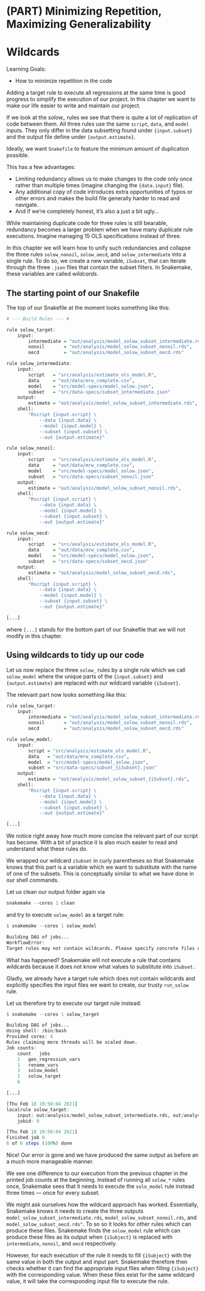 # (PART) Minimizing Repetition, Maximizing Generalizability {-}


# Wildcards

Learning Goals:

- How to minimize repetition in the code

Adding a target rule to execute all regressions at the same time is good progress to simplify the execution of our project.
In this chapter we want to make our life easier to write and maintain our project.

If we look at the *solow_* rules we see that there is quite a lot of replication of code between them.
All three rules use the same `script`, `data`, and `model` inputs.
They only differ in the data subsetting found under `{input.subset}` and the output file define under `{output.estimate}`.

Ideally, we want `Snakefile` to feature the minimum amount of duplication possible.

This has a few advantages:

- Limiting redundancy allows us to make changes to the code only once rather than multiple times (imagine changing the `{data.input}` file).
- Any additional copy of code introduces extra opportunities of typos or other errors and makes the build file generally harder to read and navigate.
- And if we're completely honest, it's also a just a bit ugly...

While maintaining duplicate code for three rules is still bearable, redundancy becomes a larger problem when we have many duplicate rule executions.
Imagine managing 15 OLS specifications instead of three.

In this chapter we will learn how to unify such redundancies and collapse the three rules `solow_nonoil`, `solow_oecd`, and `solow_intermediate` into a single rule.
To do so, we create a new variable, `iSubset`, that can iterate through the three `.json` files that contain the subset filters.
In Snakemake, these variables are called *wildcards*.

## The starting point of our Snakefile

The top of our Snakefile at the moment looks something like this:

```r

# --- Build Rules --- #

rule solow_target:
    input:
        intermediate = "out/analysis/model_solow_subset_intermediate.rds",
        nonoil       = "out/analysis/model_solow_subset_nonoil.rds",
        oecd         = "out/analysis/model_solow_subset_oecd.rds"

rule solow_intermediate:
    input:
        script   = "src/analysis/estimate_ols_model.R",
        data     = "out/data/mrw_complete.csv",
        model    = "src/model-specs/model_solow.json",
        subset   = "src/data-specs/subset_intermediate.json"
    output:
        estimate = "out/analysis/model_solow_subset_intermediate.rds",
    shell:
        "Rscript {input.script} \
            --data {input.data} \
            --model {input.model} \
            --subset {input.subset} \
            --out {output.estimate}"

rule solow_nonoil:
    input:
        script   = "src/analysis/estimate_ols_model.R",
        data     = "out/data/mrw_complete.csv",
        model    = "src/model-specs/model_solow.json",
        subset   = "src/data-specs/subset_nonoil.json"
    output:
        estimate = "out/analysis/model_solow_subset_nonoil.rds",
    shell:
        "Rscript {input.script} \
            --data {input.data} \
            --model {input.model} \
            --subset {input.subset} \
            --out {output.estimate}"

rule solow_oecd:
    input:
        script   = "src/analysis/estimate_ols_model.R",
        data     = "out/data/mrw_complete.csv",
        model    = "src/model-specs/model_solow.json",
        subset   = "src/data-specs/subset_oecd.json"
    output:
        estimate = "out/analysis/model_solow_subset_oecd.rds",
    shell:
        "Rscript {input.script} \
            --data {input.data} \
            --model {input.model} \
            --subset {input.subset} \
            --out {output.estimate}"

[...]
```

where `[...]` stands for the bottom part of our Snakefile that we will not modify in this chapter.

## Using wildcards to tidy up our code

Let us now replace the three `solow_` rules by a single rule which we call `solow_model` where the unique parts of the `{input.subset}` and `{output.estimate}` are replaced with our wildcard variable `{iSubset}`.

The relevant part now looks something like this:

```r

rule solow_target:
    input:
        intermediate = "out/analysis/model_solow_subset_intermediate.rds",
        nonoil       = "out/analysis/model_solow_subset_nonoil.rds",
        oecd         = "out/analysis/model_solow_subset_oecd.rds"

rule solow_model:
    input:
        script = "src/analysis/estimate_ols_model.R",
        data   = "out/data/mrw_complete.csv",
        model  = "src/model-specs/model_solow.json",
        subset = "src/data-specs/subset_{iSubset}.json"
    output:
        estimate = "out/analysis/model_solow_subset_{iSubset}.rds",
    shell:
        "Rscript {input.script} \
            --data {input.data} \
            --model {input.model} \
            --subset {input.subset} \
            --out {output.estimate}"

[...]
```

We notice right away how much more concise the relevant part of our script has become.
With a bit of practice it is also much easier to read and understand what these rules do.

We wrapped our wildcard `iSubset` in curly parentheses so that Snakemake knows that this part is a variable which we want to substitute with the name of one of the subsets.
This is conceptually similar to what we have done in our shell commands.

Let us clean our output folder again via

```r
snakemake --cores 1 clean
```

and try to execute `solow_model` as a target rule:

```r
$ snakemake --cores 1 solow_model
```

```r
Building DAG of jobs...
WorkflowError:
Target rules may not contain wildcards. Please specify concrete files or a rule without wildcards.
```

What has happened?
Snakemake will not execute a rule that contains wildcards because it does not know what values to substitute into `iSubset.`

Gladly, we already have a target rule which does not contain wildcards and explicitly specifies the input files we want to create, our trusty `run_solow` rule.

Let us therefore try to execute our target rule instead:

```r
$ snakemake --cores 1 solow_target
```

```r
Building DAG of jobs...
Using shell: /bin/bash
Provided cores: 4
Rules claiming more threads will be scaled down.
Job counts:
	count	jobs
	1	gen_regression_vars
	1	rename_vars
	3	solow_model
	1	solow_target
	6

[...]

[Thu Feb 18 19:50:04 2021]
localrule solow_target:
    input: out/analysis/model_solow_subset_intermediate.rds, out/analysis/model_solow_subset_nonoil.rds, out/analysis/model_solow_subset_oecd.rds
    jobid: 0

[Thu Feb 18 19:50:04 2021]
Finished job 0.
6 of 6 steps (100%) done
```

Nice!
Our error is gone and we have produced the same output as before an a much more manageable manner.

We see one difference to our execution from the previous chapter in the printed job counts at the beginning.
Instead of running all `solow_*` rules once, Snakemake sees that it needs to execute the `solo_model` rule instead three times --- once for every subset.

We might ask ourselves how the wildcard approach has worked.
Essentially, Snakemake knows it needs to create the three outputs `model_solow_subset_intermediate.rds`, `model_solow_subset_nonoil.rds`, and `model_solow_subset_oecd.rds"`.
To so so it looks for other rules which can produce these files.
Snakemake finds the `solow_model` rule which can produce these files as its output when `{iSubject}` is replaced with `intermediate`, `nonoil`, and `oecd` respectively.

However, for each execution of the rule it needs to fill `{iSubject}` with the same value in both the output and input part.
Snakemake therefore then checks whether it can find the appropriate input files when filling `{iSubject}` with the corresponding value.
When these files exist for the same wildcard value, it will take the corresponding input file to execute the rule.